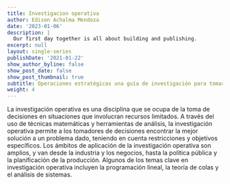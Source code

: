 ```yaml
---
title: Investigacion operativa
author: Edison Achalma Mendoza
date: '2023-01-06'
description: |
  Our first day together is all about building and publishing.
excerpt: null
layout: single-series
publishDate: '2021-01-22'
show_author_byline: false
show_post_date: false
show_post_thumbnail: true
subtitle: Operaciones estratégicas una guía de investigación para tomar decisiones en tiempo real.
weight: 4
---
```


La investigación operativa es una disciplina que se ocupa de la toma de decisiones en situaciones que involucran recursos limitados. A través del uso de técnicas matemáticas y herramientas de análisis, la investigación operativa permite a los tomadores de decisiones encontrar la mejor solución a un problema dado, teniendo en cuenta restricciones y objetivos específicos. Los ámbitos de aplicación de la investigación operativa son amplios, y van desde la industria y los negocios, hasta la política pública y la planificación de la producción. Algunos de los temas clave en investigación operativa incluyen la programación lineal, la teoría de colas y el análisis de sistemas.